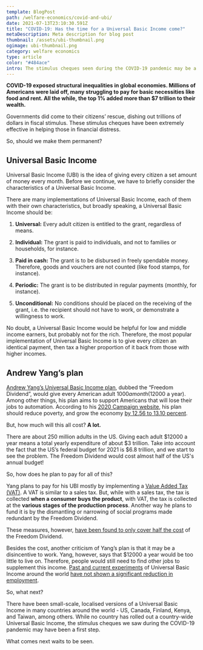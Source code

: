 ```yaml
---
template: BlogPost
path: /welfare-economics/covid-and-ubi/
date: 2021-07-13T23:10:30.591Z
title: "COVID-19: Has the time for a Universal Basic Income come?"
metaDescription: Meta description for blog post
thumbnail: /assets/ubi-thumbnail.png
ogimage: ubi-thumbnail.png
category: welfare economics
type: article
color: "#484ace"
intro: The stimulus cheques seen during the COVID-19 pandemic may be a first step towards a Universal Basic Income
---
```


**COVID-19 exposed structural inequalities in global economies. Millions of Americans were laid off, many struggling to pay for basic necessities like food and rent. All the while, the top 1% added more than $7 trillion to their wealth.** 

Governments did come to their citizens’ rescue, dishing out trillions of dollars in fiscal stimulus. These stimulus cheques have been extremely effective in helping those in financial distress.

So, should we make them permanent?

## Universal Basic Income 

Universal Basic Income (UBI) is the idea of giving every citizen a set amount of money every month. Before we continue, we have to briefly consider the characteristics of a Universal Basic Income. 

There are many implementations of Universal Basic Income, each of them with their own characteristics, but broadly speaking, a Universal Basic Income should be:

1. **Universal:** Every adult citizen is entitled to the grant, regardless of means.

2. **Individual:** The grant is paid to individuals, and not to families or households, for instance.

3. **Paid in cash:** The grant is to be disbursed in freely spendable money. Therefore, goods and vouchers are not counted (like food stamps, for instance).

4. **Periodic:** The grant is to be distributed in regular payments (monthly, for instance).

5. **Unconditional:** No conditions should be placed on the receiving of the grant, i.e. the recipient should not have to work, or demonstrate a willingness to work.

No doubt, a Universal Basic Income would be helpful for low and middle income earners, but probably not for the rich. Therefore, the most popular implementation of Universal Basic Income is to give every citizen an identical payment, then tax a higher proportion of it back from those with higher incomes.

## Andrew Yang’s plan

[Andrew Yang’s Universal Basic Income plan](https://2020.yang2020.com/policies/the-freedom-dividend/#:~:text=Andrew%20would%20implement%20the%20Freedom,status%20or%20any%20other%20factor.&text=It%20will%20be%20illegal%20to%20lend%20or%20borrow%20against%20one's%20Dividend.), dubbed the “Freedom Dividend”, would give every American adult $1000 a month ($12000 a year). Among other things, his plan aims to support Americans that will lose their jobs to automation. According to his [2020 Campaign website](https://2020.yang2020.com/), his plan should reduce poverty, and grow the economy [by 12.56 to 13.10 percent](https://2020.yang2020.com/policies/the-freedom-dividend/). 

But, how much will this all cost? **A lot.**

There are about 250 million adults in the US. Giving each adult $12000 a year means a total yearly expenditure of about $3 trillion. Take into account the fact that the US’s federal budget for 2021 is $6.8 trillion, and we start to see the problem. The Freedom Dividend would cost almost half of the US's annual budget!

So, how does he plan to pay for all of this? 

Yang plans to pay for his UBI mostly by implementing a [Value Added Tax (VAT)](https://www.investopedia.com/terms/v/valueaddedtax.asp). A VAT is similar to a sales tax. But, while with a sales tax, the tax is collected **when a consumer buys the product**, with VAT, the tax is collected at the **various stages of the production process**. Another way he plans to fund it is by the dismantling or narrowing of social programs made redundant by the Freedom Dividend. 

These measures, however, [have been found to only cover half the cost](https://taxfoundation.org/andrew-yang-value-added-tax-universal-basic-income/) of the Freedom Dividend.

Besides the cost, another criticism of Yang’s plan is that it may be a disincentive to work. Yang, however, says that $12000 a year would be too little to live on. Therefore, people would still need to find other jobs to supplement this income. [Past and current experiments](https://www.vox.com/future-perfect/2020/2/19/21112570/universal-basic-income-ubi-map) of Universal Basic Income around the world [have not shown a significant reduction in employment](https://news.uchicago.edu/story/universal-basic-income-policies-dont-cause-people-leave-workforce-study-finds).

So, what next?

There have been small-scale, localised versions of a Universal Basic Income in many countries around the world - US, Canada, Finland, Kenya, and Taiwan, among others. While no country has rolled out a country-wide Universal Basic Income, the stimulus cheques we saw during the COVID-19 pandemic  may have been a first step. 

What comes next waits to be seen.

